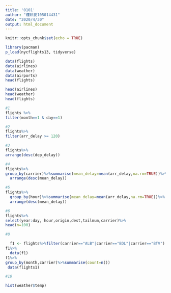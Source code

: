 ```yaml
---
title: '0101'
author: "鐘彩菱105014431"
date: "2020/4/30"
output: html_document
---
```


```r
knitr::opts_chunk$set(echo = TRUE)
```

```r

library(pacman)
p_load(nycflights13, tidyverse)

data(flights)
data(airlines)
data(weather)
data(airports)
head(flights)

head(airlines)
head(weather)
head(flights)
```

```r
#1
flights %>%
filter(month==1 & day==1)
```

```r
#2
flights%>%
filter(arr_delay >= 120)
```

```r
#3
flights%>%
arrange(desc(dep_delay))  
```

```r
#4
flights%>%
group_by(carrier)%>%summarise(mean_delay=mean(arr_delay,na.rm=TRUE))%>%
  arrange(desc(mean_delay))
```

```r
#5
flights%>%
  group_by(hour)%>%summarise(mean_delay=mean(arr_delay,na.rm=TRUE))%>%
  arrange(desc(mean_delay))
```

```r
#6
flights%>%
select(year:day, hour,origin,dest,tailnum,carrier)%>%
head(n=100)
```

```r
#8

  f1 <- flights%>%filter(carrier=="ALB"|carrier=="BDL"|carrier=="BTV")
f1%>%
  data(f1)
f1%>%
group_by(month,carrier)%>%summarise(count=n())
 data(flights1)
```



```r
#10

hist(weather$temp)
```